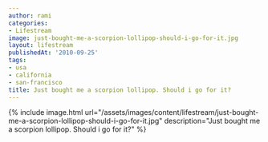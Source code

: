 ```yaml
---
author: rami
categories:
- Lifestream
image: just-bought-me-a-scorpion-lollipop-should-i-go-for-it.jpg
layout: lifestream
publishedAt: '2010-09-25'
tags:
- usa
- california
- san-francisco
title: Just bought me a scorpion lollipop. Should i go for it?
---
```


{% include image.html url="/assets/images/content/lifestream/just-bought-me-a-scorpion-lollipop-should-i-go-for-it.jpg" description="Just bought me a scorpion lollipop. Should i go for it?" %}